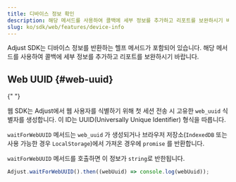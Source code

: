 ```yaml
---
title: 디바이스 정보 확인
description: 해당 메서드를 사용하여 콜백에 세부 정보를 추가하고 리포트를 보완하시기 바랍니다.
slug: ko/sdk/web/features/device-info
---
```


Adjust SDK는 디바이스 정보를 반환하는 헬프 메서드가 포함되어 있습니다. 해당 메서드를 사용하여 콜백에 세부 정보를 추가하고 리포트를 보완하시기 바랍니다.

## Web UUID \{\#web\-uuid\}

<MinorVersion
   changed="5.7.0"
   link="https://github.com/adjust/web_sdk/releases/tag/v5.7.0"
/>{" "}

웹 SDK는 Adjust에서 웹 사용자를 식별하기 위해 첫 세션 전송 시 고유한 `web_uuid` 식별자를 생성합니다. 이 ID는 UUID\(Universally Unique Identifier\) 형식을 따릅니다.

`waitForWebUUID` 메서드는 `web_uuid` 가 생성되거나 브라우저 저장소\(`IndexedDB` 또는 사용 가능한 경우 `LocalStorage`\)에서 가져온 경우에 `promise` 를 반환합니다.

`waitForWebUUID` 메서드를 호출하면 이 정보가 `string`로 반한됩니다.

```js
Adjust.waitForWebUUID().then((webUuid) => console.log(webUuid));
```
